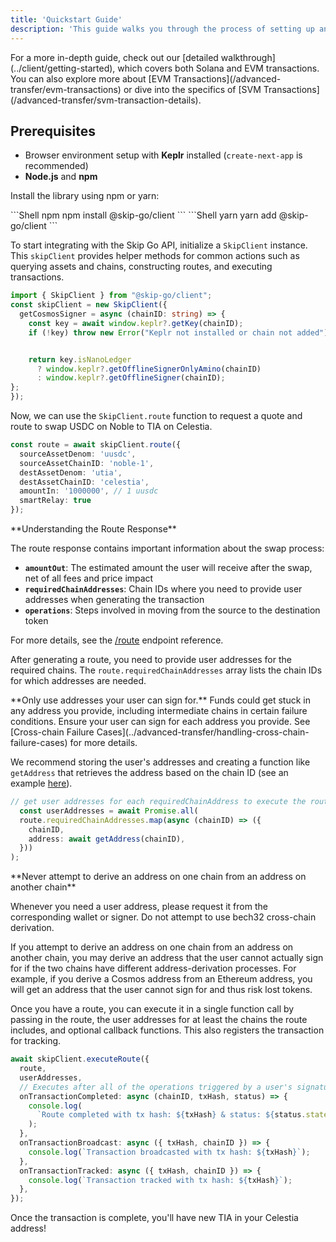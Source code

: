 ```yaml
---
title: 'Quickstart Guide'
description: 'This guide walks you through the process of setting up and using the Skip Go Client to perform a cross-chain from USDC on Noble to TIA on Celestia.'
---
```


<Info>
  For a more in-depth guide, check out our [detailed walkthrough](../client/getting-started), which covers both Solana and EVM transactions. You can also explore more about [EVM Transactions](/advanced-transfer/evm-transactions) or dive into the specifics of [SVM Transactions](/advanced-transfer/svm-transaction-details).
</Info>

## Prerequisites

- Browser environment setup with **Keplr** installed (`create-next-app` is recommended) 
- **Node.js** and **npm** 


<Steps>
<Step title="Install Library">

Install the library using npm or yarn:

<CodeGroup>
```Shell npm
npm install @skip-go/client
```
```Shell yarn
yarn add @skip-go/client
```
</CodeGroup>


</Step> <Step title="Initialize Client">

To start integrating with the Skip Go API, initialize a `SkipClient` instance. This `skipClient` provides helper methods for common actions such as querying assets and chains, constructing routes, and executing transactions.



```ts
import { SkipClient } from "@skip-go/client";
const skipClient = new SkipClient({
  getCosmosSigner = async (chainID: string) => {
    const key = await window.keplr?.getKey(chainID);
    if (!key) throw new Error("Keplr not installed or chain not added");


    return key.isNanoLedger
      ? window.keplr?.getOfflineSignerOnlyAmino(chainID)
      : window.keplr?.getOfflineSigner(chainID);
};
});
```
</Step>

<Step title="Get a Route">

Now, we can use the `SkipClient.route` function to request a quote and route to swap USDC on Noble to TIA on Celestia.

```ts
const route = await skipClient.route({
  sourceAssetDenom: 'uusdc',
  sourceAssetChainID: 'noble-1',
  destAssetDenom: 'utia',
  destAssetChainID: 'celestia',
  amountIn: '1000000', // 1 uusdc
  smartRelay: true
});
```

<Info>
 **Understanding the Route Response**

The route response contains important information about the swap process:

- **`amountOut`**: The estimated amount the user will receive after the swap, net of all fees and price impact
- **`requiredChainAddresses`**: Chain IDs where you need to provide user addresses when generating the transaction
- **`operations`**: Steps involved in moving from the source to the destination token

For more details, see the [/route](/api-reference/prod/fungible/post-v2fungibleroute) endpoint reference.

</Info>

</Step> <Step title="Get Required Addresses">

After generating a route, you need to provide user addresses for the required chains. The `route.requiredChainAddresses` array lists the chain IDs for which addresses are needed.

 <Warning>
 **Only use addresses your user can sign for.**
 Funds could get stuck in any address you provide, including intermediate chains in certain failure conditions. Ensure your user can sign for each address you provide. 
See [Cross-chain Failure Cases](../advanced-transfer/handling-cross-chain-failure-cases) for more details.
</Warning>

We recommend storing the user's addresses and creating a function like `getAddress` that retrieves the address based on the chain ID (see an example [here](https://github.com/skip-mev/skip-go-example/blob/c55d9208bb46fbf1a4934000e7ec4196d8ccdca4/pages/index.tsx#L99)). 

```ts
// get user addresses for each requiredChainAddress to execute the route
  const userAddresses = await Promise.all(
  route.requiredChainAddresses.map(async (chainID) => ({
    chainID,
    address: await getAddress(chainID),
  }))
);
```

<Warning>
 **Never attempt to derive an address on one chain from an address on another chain**

Whenever you need a user address, please request it from the corresponding wallet or signer. Do not attempt to use bech32 cross-chain derivation.

If you attempt to derive an address on one chain from an address on another chain, you may derive an address that the user cannot actually sign for if the two chains have different address-derivation processes. For example, if you derive a Cosmos address from an Ethereum address, you will get an address that the user cannot sign for and thus risk lost tokens.

</Warning>

</Step> <Step title="Execute the Route">

Once you have a route, you can execute it in a single function call by passing in the route, the user addresses for at least the chains the route includes, and optional callback functions. This also registers the transaction for tracking.

```ts
await skipClient.executeRoute({
  route,
  userAddresses,
  // Executes after all of the operations triggered by a user's signature complete.
  onTransactionCompleted: async (chainID, txHash, status) => {
    console.log(
      `Route completed with tx hash: ${txHash} & status: ${status.state}`
    );
  },
  onTransactionBroadcast: async ({ txHash, chainID }) => {
    console.log(`Transaction broadcasted with tx hash: ${txHash}`);
  },
  onTransactionTracked: async ({ txHash, chainID }) => {
    console.log(`Transaction tracked with tx hash: ${txHash}`);
  },
});
```

Once the transaction is complete, you'll have new TIA in your Celestia address!


</Step> </Steps>